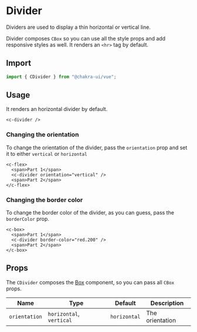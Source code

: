 # Divider

Dividers are used to display a thin horizontal or vertical line.

Divider composes `CBox` so you can use all the style props and add responsive
styles as well. It renders an `<hr>` tag by default.

## Import

```js
import { CDivider } from "@chakra-ui/vue";
```

## Usage

It renders an horizontal divider by default.

```vue live=true
<c-divider />
```

### Changing the orientation

To change the orientation of the divider, pass the `orientation` prop and set it
to either `vertical` or `horizontal`

```vue live=true
<c-flex>
  <span>Part 1</span>
  <c-divider orientation="vertical" />
  <span>Part 2</span>
</c-flex>
```

### Changing the border color

To change the border color of the divider, as you can guess, pass the
`borderColor` prop.

```vue live=true
<c-box>
  <span>Part 1</span>
  <c-divider border-color="red.200" />
  <span>Part 2</span>
</c-box>
```

## Props

The `CDivider` composes the [Box](/box) component, so you can pass all `CBox` props.

| Name          | Type                     | Default      | Description     |
| ------------- | ------------------------ | ------------ | --------------- |
| `orientation` | `horizontal`, `vertical` | `horizontal` | The orientation |

